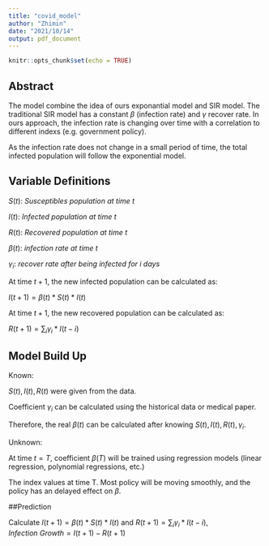 ---
title: "covid_model"
author: "Zhimin"
date: "2021/10/14"
output: pdf_document
---

```{r setup, include=FALSE}
knitr::opts_chunk$set(echo = TRUE)
```

## Abstract
The model combine the idea of ours exponantial model and SIR model. The traditional SIR model has a constant $\beta$ (infection rate) and $\gamma$ recover rate. In ours approach, the infection rate is changing over time with a correlation to different indexs (e.g. government policy).

As the infection rate does not change in a small period of time, the total infected population will follow the exponential model.

## Variable Definitions

$S(t):\: Susceptibles\:population\:at\:time\:t$

$I(t):\: Infected\:population\:at\:time\:t$

$R(t):\:Recovered\:population\:at\:time\:t$

$\beta(t):\:infection\:rate\:at\:time\:t$

$\gamma_i:\:recover\:rate\:after\:being\:infected\:for\:i\:days$

At time $t+1$, the new infected population can be calculated as:

$I(t+1) = \beta(t) *S(t)*I(t)$

At time $t+1$, the new recovered population can be calculated as:

$R(t+1) = \sum_i{\gamma_i * I(t-i)}$

## Model Build Up

Known:

$S(t),I(t),R(t)$ were given from the data.

Coefficient $\gamma_i$ can be calculated using the historical data or medical paper.

Therefore, the real $\beta(t)$ can be calculated after knowing $S(t),I(t),R(t),\gamma_i$.



Unknown:

At time $t=T$, coefficient $\beta(T)$ will be trained using regression models (linear regression, polynomial regressions, etc.)

The index values at time T. Most policy will be moving smoothly, and the policy has an delayed effect on $\beta$.





##Prediction

Calculate $I(t+1) = \beta(t) *S(t)*I(t)$ and $R(t+1) = \sum_i{\gamma_i * I(t-i)}$, $Infection\:Growth=I(t+1)-R(t+1)$


